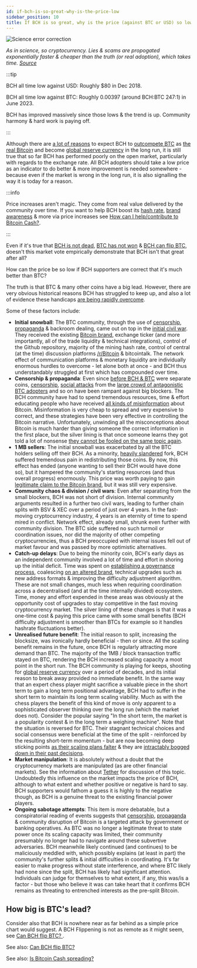 ```yaml
---
id: if-bch-is-so-great-why-is-the-price-low
sidebar_position: 10
title: If BCH is so great, why is the price (against BTC or USD) so low?
---
```



<img src={scienceCorrection} alt="Science error correction" />

_As in science, so cryptocurrency. Lies & scams are propogated exponentially faster & cheaper than the truth (or real adoption), which takes time. [Source](https://twitter.com/lemire/status/1687692868796715008)_

:::tip

BCH all time low against USD: Roughly $80 in Dec 2018.

BCH all time low against BTC: Roughly 0.00397 (around BCH:BTC 247:1) in June 2023.

BCH has improved massively since those lows & the trend is up. Community harmony & hard work is paying off.

:::

Although there are [a lot of reasons](/faqs/BCH/why-bitcoin-cash) to expect BCH to [outcompete BTC](/faqs/BCH-vs-BTC/whats-wrong-with-bitcoin-btc) as [the real Bitcoin](/faqs/BCH-vs-BTC/is-bch-the-real-bitcoin) and become [global reserve currency](/faqs/Global-Reserve-Currency/what-do-you-mean-global-reserve-currency) in the long run, it is still true that so far BCH has performed poorly on the open market, particularly with regards to the exchange rate. All BCH adopters should take a low price as an indicator to do better & more improvement is needed somewhere - because even if the market is wrong in the long run, it is also signalling the way it is today for a reason.

:::info

Price increases aren't magic. They come from real value delivered by the community over time. If you want to help BCH boost its [hash rate](/faqs/BCH-vs-BTC/is-low-hashrate-a-problem), [brand awareness](/faqs/BCH/will-bitcoin-cash-rebrand) & more via price increases see [How can I help/contribute to Bitcoin Cash?](/faqs/BCH/how-can-i-contribute-to-bitcoin-cash).

:::

Even if it's true that [BCH is not dead](/faqs/Other/is-bitcoin-cash-dead), [BTC has not won](/faqs/BCH-vs-BTC/hasnt-btc-already-won) & [BCH can flip BTC](/faqs/BCH-vs-BTC/can-bch-flip-btc), doesn't this market vote empirically demonstrate that BCH isn't that great after all?

How can the price be so low if BCH supporters are correct that it's much better than BTC?

The truth is that BTC & many other coins have a big lead. However, there are very obvious historical reasons BCH has struggled to keep up, and also a lot of evidence these handicaps [are being rapidly overcome](/faqs/BCH/is-BCH-spreading).

Some of these factors include:

- **Initial snowball**: The BTC community, through the use of [censorship](/faqs/BCH-vs-BTC/why-is-there-so-much-censorship-in-btc), [propaganda](/faqs/BCH-vs-BTC/why-is-there-so-much-propaganda-in-btc) & backroom dealing, came out on top in the [initial civil war](/start#episode-8-of-10-bitcoin-cash). They received the existing [Bitcoin brand](/faqs/BCH/will-bitcoin-cash-rebrand), exchange ticker (and more importantly, all of the trade liquidity & technical integrations), control of the Github repository, majority of the mining hash rate, control of central (at the time) discussion platforms [/r/Bitcoin](https://reddit.com/r/Bitcoin) & bitcointalk. The network effect of communication platforms & monetary liquidity are individually enormous hurdles to overcome - let alone both at once - and BCH thus understandably struggled at first which has compounded over time.
- **Censorship & propaganda**: Even since [before BCH & BTC](/start##episode-8-of-10-bitcoin-cash) were separate coins, [censorship](/faqs/BCH-vs-BTC/why-is-there-so-much-censorship-in-btc), [social attacks](/faqs/Other/whats-with-the-name-bcash) from the [large crowd of antagonistic BTC adopters](/faqs/BCH-vs-BTC/why-do-btc-coiners-have-such-a-specific-vendetta-against-bch) and so on have been rampant against big blockers. The BCH community have had to spend tremendous resources, time & effort educating people who have received [all kinds of misinformation](/faqs/BCH-vs-BTC/why-is-there-so-much-propaganda-in-btc) about Bitcoin. Misinformation is very cheap to spread and very expensive to correct, and these strategies have been very effective in controlling the Bitcoin narrative. Unfortunately, unwinding all the misconceptions about Bitcoin is much harder than giving someone the correct information in the first place, but the silver lining is that once someone learns they got told a lot of nonsense [they cannot be fooled on the same topic again](/faqs/BCH-vs-BTC/can-bch-flip-btc).
- **1 MB sellers**: The initial snowball was exacerbated by all the BTC holders selling off their BCH. As a minority, [heavily slandered](/faqs/Other/whats-with-the-name-bcash) fork, BCH suffered tremendous pain in redistributing those coins. By now, this effect has ended (anyone wanting to sell their BCH would have done so), but it hampered the community's starting resources (and thus overall progress) enormously. This price was worth paying to gain [legitimate claim to the Bitcoin brand](/faqs/BCH-vs-BTC/is-bch-the-real-bitcoin), but it was still very expensive.
- **Community chaos & division / civil wars**: Even after separating from the small blockers, BCH was not short of division. Internal community arguments resulted in a further two civil wars, leading to further chain splits with BSV & XEC over a period of just over 4 years. In the fast-moving cryptocurrency industry, 4 years is an eternity of time to spend mired in conflict. Network effect, already small, shrunk even further with community division. The BTC side suffered no such turmoil or coordination issues, nor did the majority of other competing cryptocurrencies, thus a BCH preoccupied with internal issues fell out of market favour and was passed by more optimistic alternatives.
- **Catch-up delays**: Due to being the minority coin, BCH's early days as an independent community involved a lot of time and effort in shoring up the initial deficit. Time was spent on [establishing a governance process](/faqs/Decentralisation/how-does-BCH-governance-work), coalescing [on an altered brand](/faqs/BCH/will-bitcoin-cash-rebrand), technical upgrades such as new address formats & improving the difficulty adjustment algorithm. These are not small changes, much less when requiring coordination across a decentralised (and at the time internally divided) ecosystem. Time, money and effort expended in these areas was obviously at the opportunity cost of upgrades to stay competitive in the fast moving cryptocurrency market. The silver lining of these changes is that it was a one-time cost & paying this price came with some small benefits (BCH difficulty adjustment is smoother than BTCs for example so it handles hashrate fluctuations better).
- **Unrealised future benefit**: The initial reason to split, increasing the blocksize, was ironically hardly beneficial - then or since. All the scaling benefit remains in the future, once BCH is regularly attracting more demand than BTC. The majority of the 1MB / block transaction traffic stayed on BTC, rendering the BCH increased scaling capacity a moot point in the short run. The BCH community is playing for keeps, shooting for [global reserve currency](/faqs/Global-Reserve-Currency/what-do-you-mean-global-reserve-currency) over a period of decades, and its initial reason to break away provided no immediate benefit. In the same way that an expert chess player might sacrifice a valuable piece in the short term to gain a long term positional advantage, BCH had to suffer in the short term to maintain its long term scaling viability. Much as with the chess players the benefit of this kind of move is only apparent to a sophisticated observer thinking over the long run (which the market does not). Consider the popular saying "In the short term, the market is a popularity contest & in the long term a weighing machine". Note that the situation is reversed for BTC. Their stagnant technical choices and social consensus were beneficial at the time of the split - reinforced by the resulting short-term momentum - but are now becoming deep sticking points [as their scaling plans falter](/faqs/BCH-vs-BTC/what-about-lightning-network) & they are [intractably bogged down in their past decisions](/faqs/BCH-vs-BTC/what-if-btc-raises-block-size).
- **Market manipulation**: It is absolutely without a doubt that the cryptocurrency markets are manipulated (as are other financial markets). See the information about [Tether](/faqs/Scams/tether) for discussion of this topic. Undoubtedly this influence on the market impacts the price of BCH, although to what extent and whether positive or negative is hard to say. BCH supporters would fathom a guess it is highly to the negative though, as BCH is a genuine threat to the existing financial power players.
- **Ongoing sabotage attempts**: This item is more debatable, but a conspiratorial reading of events suggests that [censorship](/faqs/BCH-vs-BTC/why-is-there-so-much-censorship-in-btc), [propaganda](/faqs/BCH-vs-BTC/why-is-there-so-much-propaganda-in-btc) & community disruption of Bitcoin is a targeted attack by government or banking operatives. As BTC was no longer a legitimate threat to state power once its scaling capacity was limited, their community presumably no longer had to navigate around these subvertive adversaries. BCH meanwhile likely continued (and continues) to be maliciously meddled with, which possibly explains (at least in part) the community's further splits & initial difficulties in coordinating. It's far easier to make progress without state interference, and where BTC likely had none since the split, BCH has likely had significant attention. Individuals can judge for themselves to what extent, if any, this was/is a factor - but those who believe it was can take heart that it confirms BCH remains as threating to entrenched interests as the pre-split Bitcoin.

## How big is BTC's lead?

Consider also that BCH is nowhere near as far behind as a simple price chart would suggest. A BCH Flippening is not as remote as it might seem, see [Can BCH flip BTC?
](/faqs/BCH-vs-BTC/can-bch-flip-btc). 

See also: [Can BCH flip BTC?](/faqs/BCH-vs-BTC/can-bch-flip-btc)

See also: [Is Bitcoin Cash spreading?](/faqs/BCH/is-BCH-spreading)
